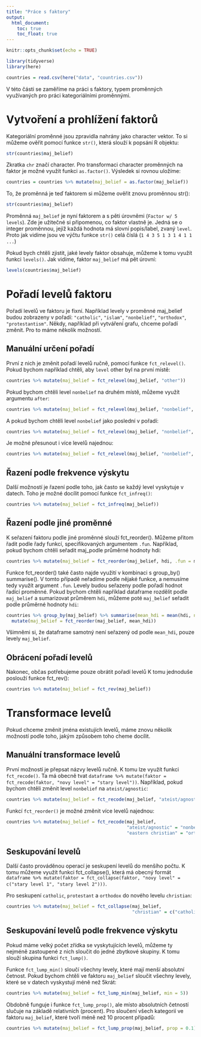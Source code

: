 ```yaml
---
title: "Práce s faktory"
output:
  html_document:
    toc: true
    toc_float: true
---
```


```r
knitr::opts_chunk$set(echo = TRUE)

library(tidyverse)
library(here)

countries = read.csv(here("data", "countries.csv"))
```

V této části se zaměříme na práci s faktory, typem proměnných využívaných pro práci kategoriálními proměnnými.

# Vytvoření a prohlížení faktorů

Kategoriální proměnné jsou zpravidla nahrány jako character vektor.
To si můžeme ověřit pomocí funkce `str()`, která slouží k popsání R objektu:

```r
str(countries$maj_belief)
```

Zkratka `chr` značí character.
Pro transformaci character proměnných na faktor je možné využít funkci `as.factor()`. Výsledek si rovnou uložíme:

```r
countries = countries %>% mutate(maj_belief = as.factor(maj_belief))
```

To, že proměnná je teď faktorem si můžeme ověřit znovu proměnnou str():

```r
str(countries$maj_belief)
```

Proměnná `maj_belief` je nyní faktorem a s pěti úrovněmi (`Factor w/ 5 levels`).
Zde je užitečné si připomenou, co faktor vlastně je.
Jedná se o integer proměnnou, jejíž každá hodnota má slovní popis/label, zvaný `level`.
Proto jak vidíme jsou ve výčtu funkce `str()` celá číslá (`1 4 3 5 1 3 1 4 1 1 ...`)

Pokud bych chtěli zjistit, jaké levely faktor obsahuje, můžeme k tomu využít funkci `levels()`.
Jak vidíme, faktor `maj_belief` má pět úrovní:

```r
levels(countries$maj_belief)
```

# Pořadí levelů faktoru

Pořadí levelů ve faktoru je fixní.
Například levely v proměnné maj_belief budou zobrazeny v pořadí: `"catholic"`, `"islam"`, `"nonbelief"`, `"orthodox"`, `"protestantism"`.
Někdy, například při vytváření grafu, chceme pořadí změnit.
Pro to máme několik možností.

## Manuální určení pořadí

První z nich je změnit pořadí levelů ručně, pomocí funkce `fct_relevel()`.
Pokud bychom například chtěli, aby `level` other byl na první místě:

```r
countries %>% mutate(maj_belief = fct_relevel(maj_belief, "other"))
```

Pokud bychom chtěli level `nonbelief` na druhém místě, můžeme využít argumentu `after`:

```r
countries %>% mutate(maj_belief = fct_relevel(maj_belief, "nonbelief", after = 2))
```

A pokud bychom chtěli level `nonbelief` jako poslední v pořadí:

```r
countries %>% mutate(maj_belief = fct_relevel(maj_belief, "nonbelief", after = Inf))
```

Je možné přesunout i více levelů najednou:

```r
countries %>% mutate(maj_belief = fct_relevel(maj_belief, "nonbelief", "Islam"))
```

## Řazení podle frekvence výskytu

Další možností je řazení podle toho, jak často se každý level vyskytuje v datech.
Toho je možné docílit pomocí funkce `fct_infreq()`:

```r
countries %>% mutate(maj_belief = fct_infreq(maj_belief))
```

## Řazení podle jiné proměnné

K seřazení faktoru podle jiné proměnné slouží fct_reorder().
Můžeme přitom řadit podle řady funkcí, specifikovaných argumentem `.fun`.
Například, pokud bychom chtěli seřadit maj_podle průměrné hodnoty hdi:

```r
countries %>% mutate(maj_belief = fct_reorder(maj_belief, hdi, .fun = mean))
```

Funkce fct_reorder() také často najde využití v kombinaci s group_by() summarise().
V tomto případě neřadíme podle nějaké funkce, a nemusíme tedy využít argument `.fun`.
Levely budou seřazeny podle pořadí hodnot řadící proměnné.
Pokud bychom chtěli například dataframe rozdělit podle `maj_belief` a sumarizovat průměrem `hdi`,
můžeme poté `maj_belief` seřadit podle průměrné hodnoty `hdi`:

```r
countries %>% group_by(maj_belief) %>% summarise(mean_hdi = mean(hdi, na.rm = TRUE)) %>% 
  mutate(maj_belief = fct_reorder(maj_belief, mean_hdi))
```

Všimněmi si, že dataframe samotný není seřazený od podle `mean_hdi`, pouze levely `maj_belief`.

## Obrácení pořadí levelů

Nakonec, občas potřebujeme pouze obrátit pořadí levelů
K tomu jednoduše poslouží funkce fct_rev():

```r
countries %>% mutate(maj_belief = fct_rev(maj_belief))
```

# Transformace levelů

Pokud chceme změnit jména existujích levelů, máme znovu několik možností podle toho, jakým způsobem toho cheme docílit.

## Manuální transformace levelů

První možností je přepsat názvy levelů ručně.
K tomu lze využít funkci `fct_recode()`.
Ta má obecně tvat `dataframe %>% mutate(faktor = fct_recode(faktor, "novy level" = "stary level"))`.
Například, pokud bychom chtěli změnit level `nonbelief` na `ateist/agnostic`:

```r
countries %>% mutate(maj_belief = fct_recode(maj_belief, "ateist/agnostic" = "nonbelief"))
```

Funkcí `fct_reorder()` je možné změnit více levelů najednou:

```r
countries %>% mutate(maj_belief = fct_recode(maj_belief,
                                             "ateist/agnostic" = "nonbelief",
                                             "eastern christian" = "orthodox"))
```

## Seskupování levelů

Další často prováděnou operací je seskupení levelů do menšího počtu.
K tomu můžeme využít funkci fct_collapse(), která má obecný formát `dataframe %>% mutate(faktor = fct_collapse(faktor, "novy level" = c("stary level 1", "stary level 2")))`.

Pro seskupení `catholic`, `protestant` a `orthodox` do nového levelu `christian`:

```r
countries %>% mutate(maj_belief = fct_collapse(maj_belief,
                                               "christian" = c("catholic", "protestantism", "orthodox")))
```

## Seskupování levelů podle frekvence výskytu

Pokud máme velký počet zřídka se vyskytujících levelů, můžeme ty nejméně zastoupené z nich sloučit do jedné zbytkové skupiny.
K tomu slouží skupina funkci `fct_lump()`.

Funkce `fct_lump_min()` sloučí všechny levely, které mají menší absolutní četnost.
Pokud bychom chtěli ve faktoru `maj_belief` sloučit všechny levely, které se v datech vyskystují méně než 5krát:

```r
countries %>% mutate(maj_belief = fct_lump_min(maj_belief, min = 5))
```

Obdobně funguje i funkce `fct_lump_prop()`, ale místo absolutních četností slučuje na základě relativních (procent).
Pro sloučení všech kategorií ve faktoru `maj_belief`, které tvoří méně než 10 procent případů:

```r
countries %>% mutate(maj_belief = fct_lump_prop(maj_belief, prop = 0.1))
```

